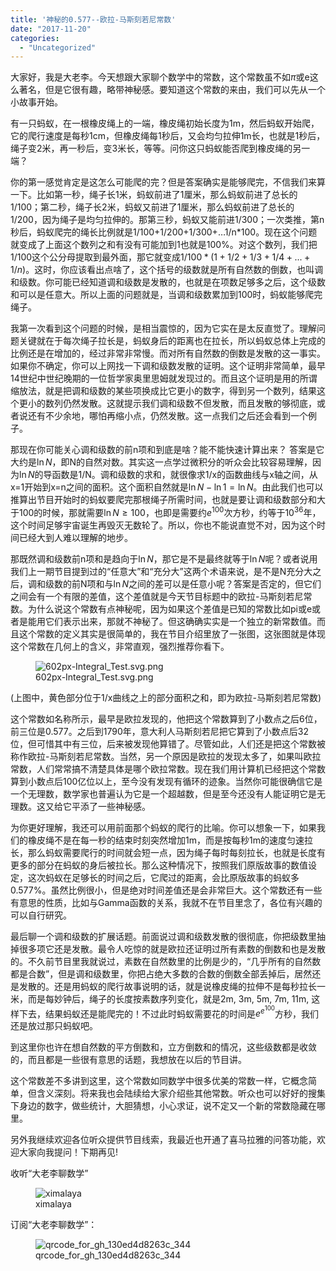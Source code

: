 ```yaml
---
title: '神秘的0.577--欧拉-马斯刻若尼常数'
date: "2017-11-20"
categories:
  - "Uncategorized"
---
```


大家好，我是大老李。今天想跟大家聊个数学中的常数，这个常数虽不如$\pi$或e这么著名，但是它很有趣，略带神秘感。要知道这个常数的来由，我们可以先从一个小故事开始。

有一只蚂蚁，在一根橡皮绳上的一端，橡皮绳初始长度为1m，然后蚂蚁开始爬，它的爬行速度是每秒1cm，但橡皮绳每1秒后，又会均匀拉伸1m长，也就是1秒后，绳子变2米，再一秒后，变3米长，等等。问你这只蚂蚁能否爬到橡皮绳的另一端？

你的第一感觉肯定是这怎么可能爬的完？但是答案确实是能够爬完，不信我们来算一下。比如第一秒，绳子长1米，蚂蚁前进了1厘米，那么蚂蚁前进了总长的1/100；第二秒，绳子长2米，蚂蚁又前进了1厘米，那么蚂蚁前进了总长的1/200，因为绳子是均匀拉伸的。那第三秒，蚂蚁又能前进1/300；一次类推，第n秒后，蚂蚁爬完的绳长比例就是1/100+1/200+1/300+...1/n*100。现在这个问题就变成了上面这个数列之和有没有可能加到1也就是100%。对这个数列，我们把1/100这个公分母提取到最外面，那它就变成$1/100*(1+1/2+1/3+1/4+...+1/n)$。这时，你应该看出点啥了，这个括号的级数就是所有自然数的倒数，也叫调和级数。你可能已经知道调和级数是发散的，也就是在项数足够多之后，这个级数和可以是任意大。所以上面的问题就是，当调和级数累加到100时，蚂蚁能够爬完绳子。

我第一次看到这个问题的时候，是相当震惊的，因为它实在是太反直觉了。理解问题关键就在于每次绳子拉长是，蚂蚁身后的距离也在拉长，所以蚂蚁总体上完成的比例还是在增加的，经过非常非常慢。而对所有自然数的倒数是发散的这一事实。如果你不确定，你可以上网找一下调和级数发散的证明。这个证明非常简单，最早14世纪中世纪晚期的一位哲学家奥里思姆就发现过的。而且这个证明是用的所谓缩放法，就是把调和级数的某些项换成比它更小的数字，得到另一个数列，结果这个更小的数列仍然发散。这就提示我们调和级数不但发散，而且发散的够彻底，或者说还有不少余地，哪怕再缩小点，仍然发散。这一点我们之后还会看到一个例子。

那现在你可能关心调和级数的前n项和到底是啥？能不能快速计算出来？ 答案是它大约是$\ln{N}$，即N的自然对数。其实这一点学过微积分的听众会比较容易理解，因为$\ln{N}$的导函数是1/N。调和级数的求和，就很像求1/x的函数曲线与x轴之间，从x=1开始到x=n之间的面积。这个面积自然就是$\ln{N}-\ln{1}=\ln{N}$。由此我们也可以推算出节目开始时的蚂蚁要爬完那根绳子所需时间，也就是要让调和级数部分和大于100的时候，那就需要$\ln{N}\ge100$，也即是需要约$e^{100}$次方秒，约等于$10^{36}$年，这个时间足够宇宙诞生再毁灭无数轮了。所以，你也不能说直觉不对，因为这个时间已经大到人难以理解的地步。

那既然调和级数前n项和是趋向于$\ln{N}$，那它是不是最终就等于$\ln{N}$呢？或者说用我们上一期节目提到过的“任意大”和“充分大”这两个术语来说，是不是N充分大之后，调和级数的前N项和与$\ln{N}$之间的差可以是任意小呢？答案是否定的，但它们之间会有一个有限的差值，这个差值就是今天节目标题中的欧拉-马斯刻若尼常数。为什么说这个常数有点神秘呢，因为如果这个差值是已知的常数比如pi或e或者是能用它们表示出来，那就不神秘了。但这确确实实是一个独立的新常数值。而且这个常数的定义其实是很简单的，我在节目介绍里放了一张图，这张图就是体现这个常数在几何上的含义，非常直观，强烈推荐你看下。

![602px-Integral_Test.svg.png](https://dalaoliblog.wordpress.com/wp-content/uploads/2017/11/602px-integral_test-svg.png)

(上图中，黄色部分位于1/x曲线之上的部分面积之和，即为欧拉-马斯刻若尼常数)

这个常数如名称所示，最早是欧拉发现的，他把这个常数算到了小数点之后6位，前三位是0.577。之后到1790年，意大利人马斯刻若尼把它算到了小数点后32位，但可惜其中有三位，后来被发现他算错了。尽管如此，人们还是把这个常数被称作欧拉-马斯刻若尼常数。当然，另一个原因是欧拉的发现太多了，如果叫欧拉常数，人们常常搞不清楚具体是哪个欧拉常数。现在我们用计算机已经把这个常数算到小数点后100亿位以上，至今没有发现有循环的迹象。当然你可能很确信它是一个无理数，数学家也普遍认为它是一个超越数，但是至今还没有人能证明它是无理数。这又给它平添了一些神秘感。

为你更好理解，我还可以用前面那个蚂蚁的爬行的比喻。你可以想象一下，如果我们的橡皮绳不是在每一秒的结束时刻突然增加1m，而是按每秒1m的速度匀速拉长，那么蚂蚁需要爬行的时间就会短一点，因为绳子每时每刻拉长，也就是长度有更多的部分在蚂蚁的身后被拉长。那么这种情况下，按照我们原版故事的数值设定，这次蚂蚁在足够长的时间之后，它爬过的距离，会比原版故事的蚂蚁多0.577%。虽然比例很小，但是绝对时间差值还是会非常巨大。这个常数还有一些有意思的性质，比如与Gamma函数的关系，我就不在节目里念了，各位有兴趣的可以自行研究。

最后聊一个调和级数的扩展话题。前面说过调和级数发散的很彻底，你把级数里抽掉很多项它还是发散。最令人吃惊的就是欧拉还证明过所有素数的倒数和也是发散的。不久前节目里我就说过，素数在自然数里的比例是少的，“几乎所有的自然数都是合数”，但是调和级数里，你把占绝大多数的合数的倒数全部丢掉后，居然还是发散的。还是用蚂蚁的爬行故事说明的话，就是说橡皮绳的拉伸不是每秒拉长一米，而是每妙钟后，绳子的长度按素数序列变化，就是2m, 3m, 5m, 7m, 11m, 这样下去，结果蚂蚁还是能爬完的！不过此时蚂蚁需要花的时间是$e^{e^{100}}$方秒，我们还是放过那只蚂蚁吧。

到这里你也许在想自然数的平方倒数和，立方倒数和的情况，这些级数都是收敛的，而且都是一些很有意思的话题，我想放在以后的节目讲。

这个常数差不多讲到这里，这个常数如同数学中很多优美的常数一样，它概念简单，但含义深刻。将来我也会陆续给大家介绍些其他常数。听众也可以好好的搜集下身边的数字，做些统计，大胆猜想，小心求证，说不定又一个新的常数隐藏在哪里。

另外我继续欢迎各位听众提供节目线索，我最近也开通了喜马拉雅的问答功能，欢迎大家向我提问！下期再见!

收听“大老李聊数学”

![ximalaya](https://dalaoliblog.wordpress.com/wp-content/uploads/2017/10/ximalaya.png)

订阅“大老李聊数学”：

![qrcode_for_gh_130ed4d8263c_344](https://dalaoliblog.wordpress.com/wp-content/uploads/2017/09/qrcode_for_gh_130ed4d8263c_344.jpg)